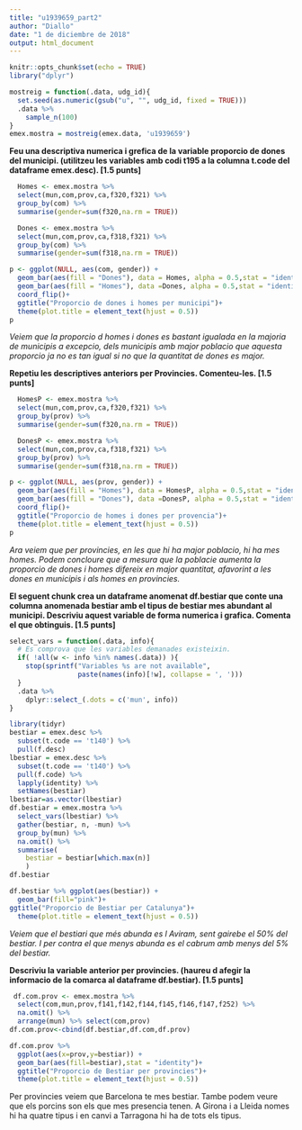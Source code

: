 ```yaml
---
title: "u1939659_part2"
author: "Diallo"
date: "1 de diciembre de 2018"
output: html_document
---
```


```r
knitr::opts_chunk$set(echo = TRUE)
library("dplyr")
```

```r
mostreig = function(.data, udg_id){
  set.seed(as.numeric(gsub("u", "", udg_id, fixed = TRUE)))
  .data %>%
    sample_n(100)
}
emex.mostra = mostreig(emex.data, 'u1939659')
```

**Feu una descriptiva numerica i grefica de la variable proporcio de dones del municipi. (utilitzeu les variables amb codi t195 a la columna t.code del dataframe emex.desc). [1.5 punts]**

```r
  Homes <- emex.mostra %>%
  select(mun,com,prov,ca,f320,f321) %>%
  group_by(com) %>%
  summarise(gender=sum(f320,na.rm = TRUE))
```

```r
  Dones <- emex.mostra %>%
  select(mun,com,prov,ca,f318,f321) %>%
  group_by(com) %>%
  summarise(gender=sum(f318,na.rm = TRUE))
```


```r
p <- ggplot(NULL, aes(com, gender)) + 
  geom_bar(aes(fill = "Dones"), data = Homes, alpha = 0.5,stat = "identity") +
  geom_bar(aes(fill = "Homes"), data =Dones, alpha = 0.5,stat = "identity")+
  coord_flip()+
  ggtitle("Proporcio de dones i homes per municipi")+
  theme(plot.title = element_text(hjust = 0.5))
p
```
*Veiem que la proporcio d homes i dones es bastant igualada en la majoria de municipis*
*a excepcio, dels municipis amb major poblacio que aquesta proporcio ja no es tan igual*
*si no que la quantitat de dones es major.*

**Repetiu les descriptives anteriors per Provincies. Comenteu-les. [1.5 punts]**

```r
  HomesP <- emex.mostra %>%
  select(mun,com,prov,ca,f320,f321) %>%
  group_by(prov) %>%
  summarise(gender=sum(f320,na.rm = TRUE))
```

```r
  DonesP <- emex.mostra %>%
  select(mun,com,prov,ca,f318,f321) %>%
  group_by(prov) %>%
  summarise(gender=sum(f318,na.rm = TRUE))
```


```r
p <- ggplot(NULL, aes(prov, gender)) + 
  geom_bar(aes(fill = "Homes"), data = HomesP, alpha = 0.5,stat = "identity") +
  geom_bar(aes(fill = "Dones"), data =DonesP, alpha = 0.5,stat = "identity")+
  coord_flip()+
  ggtitle("Proporcio de homes i dones per provencia")+
  theme(plot.title = element_text(hjust = 0.5))
p
```

*Ara veiem que per provincies, en les que hi ha major poblacio, hi ha mes homes.
Podem concloure que a mesura que la poblacie aumenta la proporcio de dones i homes difereix
en major quantitat, afavorint a les dones en municipis i als homes en provincies.*


**El seguent chunk crea un dataframe anomenat df.bestiar que conte una columna anomenada bestiar amb el tipus de bestiar mes abundant al municipi. Descriviu aquest variable de forma numerica i grafica. Comenta el que obtinguis. [1.5 punts]**

```r
select_vars = function(.data, info){
  # Es comprova que les variables demanades existeixin.
  if( !all(w <- info %in% names(.data)) ){
    stop(sprintf("Variables %s are not available", 
                 paste(names(info)[!w], collapse = ', ')))
  }
  .data %>% 
    dplyr::select_(.dots = c('mun', info))
}
```


```r
library(tidyr)
bestiar = emex.desc %>%
  subset(t.code == 't140') %>%
  pull(f.desc)
lbestiar = emex.desc %>%
  subset(t.code == 't140') %>%
  pull(f.code) %>%
  lapply(identity) %>%
  setNames(bestiar)
lbestiar=as.vector(lbestiar)
df.bestiar = emex.mostra %>%
  select_vars(lbestiar) %>%
  gather(bestiar, n, -mun) %>%
  group_by(mun) %>%
  na.omit() %>%
  summarise(
    bestiar = bestiar[which.max(n)]
    )
df.bestiar
```

```r
df.bestiar %>% ggplot(aes(bestiar)) + 
  geom_bar(fill="pink")+
ggtitle("Proporcio de Bestiar per Catalunya")+
  theme(plot.title = element_text(hjust = 0.5))
```

*Veiem que el bestiari que més abunda es l Aviram, sent gairebe el 50% del bestiar. I per contra el que menys abunda es el cabrum amb menys del 5% del bestiar.*


**Descriviu la variable anterior per provincies. (haureu d afegir la informacio de la comarca al dataframe df.bestiar). [1.5 punts]**

```r
 df.com.prov <- emex.mostra %>% 
  select(com,mun,prov,f141,f142,f144,f145,f146,f147,f252) %>%
  na.omit() %>%
  arrange(mun) %>% select(com,prov)
df.com.prov<-cbind(df.bestiar,df.com,df.prov)
```

```r

df.com.prov %>% 
  ggplot(aes(x=prov,y=bestiar)) + 
  geom_bar(aes(fill=bestiar),stat = "identity")+
  ggtitle("Proporcio de Bestiar per provincies")+
  theme(plot.title = element_text(hjust = 0.5))

```
Per provincies veiem que Barcelona te mes bestiar. Tambe podem veure que els
porcins son els que mes presencia tenen. A Girona i a Lleida nomes hi ha quatre tipus
i en canvi a Tarragona hi ha de tots els tipus.

